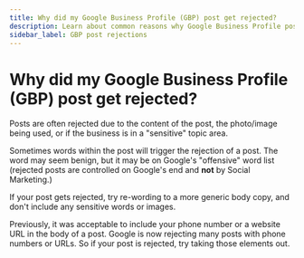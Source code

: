 ```yaml
---
title: Why did my Google Business Profile (GBP) post get rejected?
description: Learn about common reasons why Google Business Profile posts get rejected
sidebar_label: GBP post rejections
---
```


# Why did my Google Business Profile (GBP) post get rejected?

Posts are often rejected due to the content of the post, the photo/image being used, or if the business is in a "sensitive" topic area.

Sometimes words within the post will trigger the rejection of a post. The word may seem benign, but it may be on Google's "offensive" word list (rejected posts are controlled on Google's end and **not** by Social Marketing.)

If your post gets rejected, try re-wording to a more generic body copy, and don't include any sensitive words or images.

Previously, it was acceptable to include your phone number or a website URL in the body of a post. Google is now rejecting many posts with phone numbers or URLs. So if your post is rejected, try taking those elements out.